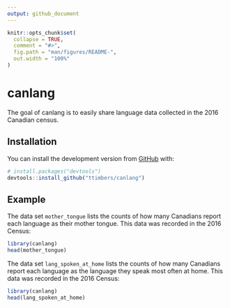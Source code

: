 ```yaml
---
output: github_document
---
```


<!-- README.md is generated from README.Rmd. Please edit that file -->

```r
knitr::opts_chunk$set(
  collapse = TRUE,
  comment = "#>",
  fig.path = "man/figures/README-",
  out.width = "100%"
)
```

# canlang

<!-- badges: start -->
<!-- badges: end -->

The goal of canlang is to easily share language data collected in the 2016 Canadian census.

## Installation

You can install the development version from [GitHub](https://github.com/) with:

``` r
# install.packages("devtools")
devtools::install_github("ttimbers/canlang")
```
## Example

The data set `mother_tongue` lists the counts of how many Canadians report each language as their mother tongue. This data was recorded in the 2016 Census:

```r
library(canlang)
head(mother_tongue)
```

The data set `lang_spoken_at_home` lists the counts of how many Canadians report each language as the language they speak most often at home. This data was recorded in the 2016 Census:

```r
library(canlang)
head(lang_spoken_at_home)
```
